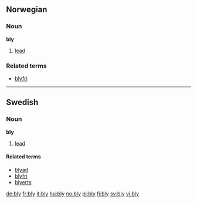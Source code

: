 ==Norwegian==

===Noun===
'''bly'''

# [[lead]]

===Related terms===
* [[blyfri]]

----

==Swedish==

===Noun===
'''bly'''

# [[lead]]

====Related terms====
*[[blyad]]
*[[blyfri]]
*[[blyerts]]

[[de:bly]]
[[fr:bly]]
[[it:bly]]
[[hu:bly]]
[[no:bly]]
[[pl:bly]]
[[fi:bly]]
[[sv:bly]]
[[vi:bly]]